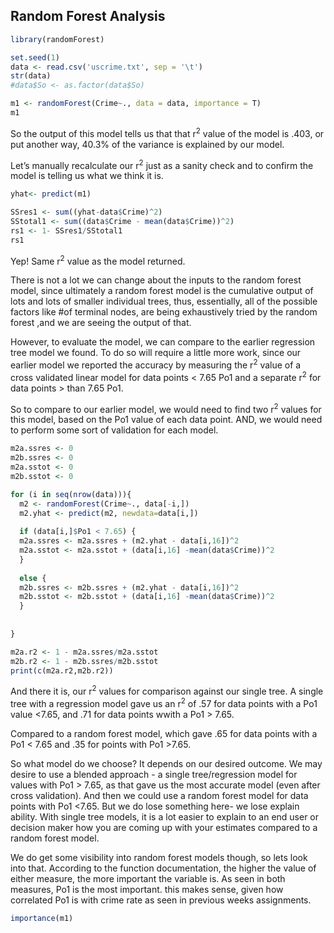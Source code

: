 ## Random Forest Analysis

```r
library(randomForest)
```

```r
set.seed(1)
data <- read.csv('uscrime.txt', sep = '\t')
str(data)
#data$So <- as.factor(data$So)

```

```r
m1 <- randomForest(Crime~., data = data, importance = T)
m1
```

So the output of this model tells us that that r^2^ value of the model is .403, or put another way, 40.3% of the variance is explained by our model.

Let's manually recalculate our r^2^ just as a sanity check and to confirm the model is telling us what we think it is.

```r
yhat<- predict(m1)

SSres1 <- sum((yhat-data$Crime)^2)
SStotal1 <- sum((data$Crime - mean(data$Crime))^2)
rs1 <- 1- SSres1/SStotal1
rs1
```

Yep! Same r^2^ value as the model returned.

There is not a lot we can change about the inputs to the random forest model, since ultimately a random forest model is the cumulative output of lots and lots of smaller individual trees, thus, essentially, all of the possible factors like #of terminal nodes, are being exhaustively tried by the random forest ,and we are seeing the output of that.

However, to evaluate the model, we can compare to the earlier regression tree model we found. To do so will require a little more work, since our earlier model we reported the accuracy by measuring the r^2^ value of a cross validated linear model for data points \< 7.65 Po1 and a separate r^2^ for data points \> than 7.65 Po1.

So to compare to our earlier model, we would need to find two r^2^ values for this model, based on the Po1 value of each data point. AND, we would need to perform some sort of validation for each model.

```r
m2a.ssres <- 0
m2b.ssres <- 0 
m2a.sstot <- 0
m2b.sstot <- 0

for (i in seq(nrow(data))){
  m2 <- randomForest(Crime~., data[-i,])
  m2.yhat <- predict(m2, newdata=data[i,])
  
  if (data[i,]$Po1 < 7.65) {
  m2a.ssres <- m2a.ssres + (m2.yhat - data[i,16])^2
  m2a.sstot <- m2a.sstot + (data[i,16] -mean(data$Crime))^2
  }
  
  else {
  m2b.ssres <- m2b.ssres + (m2.yhat - data[i,16])^2
  m2b.sstot <- m2b.sstot + (data[i,16] -mean(data$Crime))^2
  }
  
  
}

m2a.r2 <- 1 - m2a.ssres/m2a.sstot
m2b.r2 <- 1 - m2b.ssres/m2b.sstot
print(c(m2a.r2,m2b.r2))
```

And there it is, our r^2^ values for comparison against our single tree. A single tree with a regression model gave us an r^2^ of .57 for data points with a Po1 value \<7.65, and .71 for data points wwith a Po1 \> 7.65.

Compared to a random forest model, which gave .65 for data points with a Po1 \< 7.65 and .35 for points with Po1 \>7.65.

So what model do we choose? It depends on our desired outcome. We may desire to use a blended approach - a single tree/regression model for values with Po1 \> 7.65, as that gave us the most accurate model (even after cross validation). And then we could use a random forest model for data points with Po1 \<7.65. But we do lose something here- we lose explain ability. With single tree models, it is a lot easier to explain to an end user or decision maker how you are coming up with your estimates compared to a random forest model.

We do get some visibility into random forest models though, so lets look into that. According to the function documentation, the higher the value of either measure, the more important the variable is. As seen in both measures, Po1 is the most important. this makes sense, given how correlated Po1 is with crime rate as seen in previous weeks assignments.

```r
importance(m1)
```
